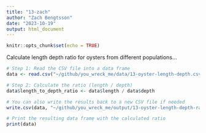 ```yaml
---
title: "13-zach"
author: "Zach Bengtsson"
date: "2023-10-19"
output: html_document
---
```


```r
knitr::opts_chunk$set(echo = TRUE)
```

Calculate length depth ratio for oysters from different populations...
```r
# Step 1: Read the CSV file into a data frame
data <- read.csv("~/github/you_wreck_me/data/13-oyster-length-depth.csv")

# Step 2: Calculate the ratio (length / depth)
data$length_to_depth_ratio <- data$length / data$depth

# You can also write the results back to a new CSV file if needed
write.csv(data, "~/github/you_wreck_me/output/13-oyster-length-depth-ratio.csv")

# Print the resulting data frame with the calculated ratio
print(data)

```


